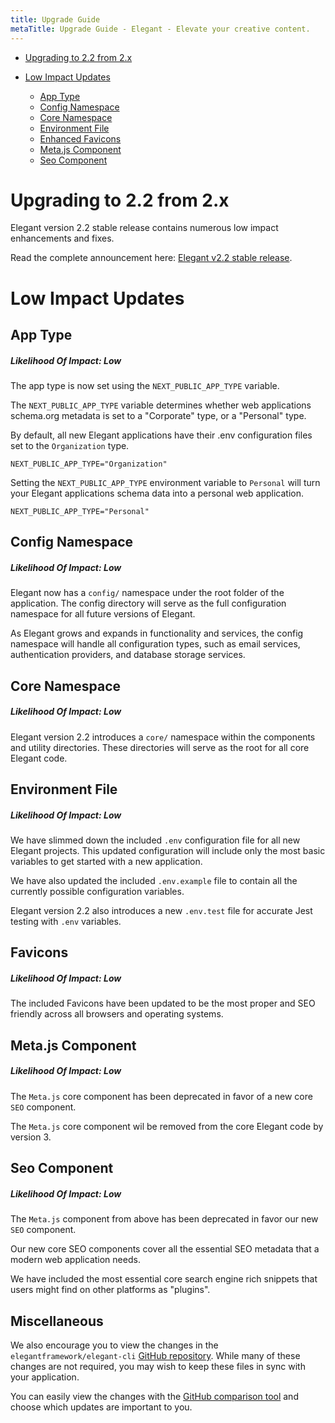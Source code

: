 ```yaml
---
title: Upgrade Guide
metaTitle: Upgrade Guide - Elegant - Elevate your creative content.
---
```


- [Upgrading to 2.2 from 2.x](#upgrading_to_2_2_from_2_x)

- [Low Impact Updates](#low_impact)
    - [App Type](#app_type)
    - [Config Namespace](#config_namespace)
    - [Core Namespace](#core_namespace)
    - [Environment File](#environment_file)
    - [Enhanced Favicons](#favicons)
    - [Meta.js Component](#meta_js_component)
    - [Seo Component](#seo_component)

<a name="upgrading_to_2_2_from_2_x"></a>

# Upgrading to 2.2 from 2.x

Elegant version 2.2 stable release contains numerous low impact enhancements and fixes.

Read the complete announcement here: [Elegant v2.2 stable release](https://www.elegantframework.com/blog/2023-06-09-elegant-v2-2-stable).

<a name="low_impact"></a>

# Low Impact Updates

<a name="app_type"></a>

## App Type
##### **Likelihood Of Impact: Low**

The app type is now set using the `NEXT_PUBLIC_APP_TYPE` variable. 

The `NEXT_PUBLIC_APP_TYPE` variable determines whether web applications schema.org metadata is set to a "Corporate" type, or a "Personal" type.

By default, all new Elegant applications have their .env configuration files set to the `Organization` type.
```
NEXT_PUBLIC_APP_TYPE="Organization"
```

Setting the `NEXT_PUBLIC_APP_TYPE` environment variable to `Personal` will turn your Elegant applications schema data into a personal web application.
```
NEXT_PUBLIC_APP_TYPE="Personal"
```

<a name="config_namespace"></a>

## Config Namespace
##### **Likelihood Of Impact: Low**

Elegant now has a `config/` namespace under the root folder of the application. The config directory will serve as the full configuration namespace for all future versions of Elegant.

As Elegant grows and expands in functionality and services, the config namespace will handle all configuration types, such as email services, authentication providers, and database storage services.

<a name="core_namespace"></a>

## Core Namespace
##### **Likelihood Of Impact: Low**

Elegant version 2.2 introduces a `core/` namespace within the components and utility directories. These directories will serve as the root for all core Elegant code.

<a name="environment_file"></a>

## Environment File
##### **Likelihood Of Impact: Low**

We have slimmed down the included `.env` configuration file for all new Elegant projects. This updated configuration will include only the most basic variables to get started with a new application.

We have also updated the included `.env.example` file to contain all the currently possible configuration variables.

Elegant version 2.2 also introduces a new `.env.test` file for accurate Jest testing with `.env` variables.

<a name="favicons"></a>

## Favicons
##### **Likelihood Of Impact: Low**

The included Favicons have been updated to be the most proper and SEO friendly across all browsers and operating systems.

<a name="meta_js_component"></a>

## Meta.js Component
##### **Likelihood Of Impact: Low**

The `Meta.js` core component has been deprecated in favor of a new core `SEO` component. 

The `Meta.js` core component wil be removed from the core Elegant code by version 3.

<a name="seo_component"></a>

## Seo Component
##### **Likelihood Of Impact: Low**

The `Meta.js` component from above has been deprecated in favor our new `SEO` component. 

Our new core SEO components cover all the essential SEO metadata that a modern web application needs. 

We have included the most essential core search engine rich snippets that users might find on other platforms as "plugins".  

<a name="miscellaneous"></a>

## Miscellaneous

We also encourage you to view the changes in the `elegantframework/elegant-cli` [GitHub repository](https://github.com/elegantframework/elegant-cli). While many of these changes are not required, you may wish to keep these files in sync with your application.

You can easily view the changes with the [GitHub comparison tool](https://github.com/elegantframework/elegant-cli/compare/v2.1-beta...v2.2-stable) and choose which updates are important to you.